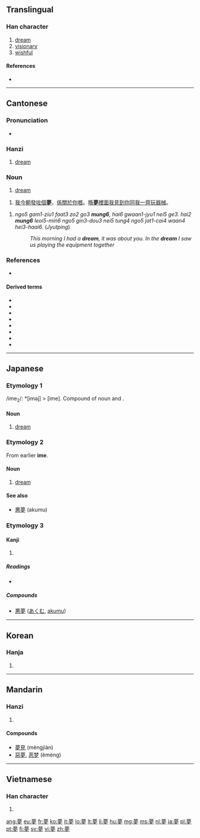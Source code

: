 {{also|梦}}
==Translingual==
{{ja-forms|[[夢]]|[[梦]]|[[夢]]}}
===Han character===
{{Han char|rn=36|rad=夕|as=11|sn=14|four=4420<sub>7</sub>|canj=廿田中弓 (TWLN)|ids=⿱⿳[[艹]][[罒]][[冖]][[夕]]}}

# [[dream]]
# [[visionary]]
# [[wishful]]

====References====
* {{Han ref|kx=0247.160|dkj=05801|dj=0492.060|hdz=20864.190|uh=5922|ud=22818|bh=B9DA|bd=47578}}

----

==Cantonese==

===Pronunciation===
* {{IPA|/mʊŋ˨/|lang=yue}}

===Hanzi===
{{yue-hanzi|sim=梦|jyut=mung6|y=mung6}}

# [[dream]]

===Noun===
{{yue-noun|t|sim=梦|jyut=mung6|rs=夕11}}

# [[dream]]

# [[我]][[今朝]][[發]][[咗]][[個]]'''[[夢]]'''，[[係]][[關於]][[你]][[嘅]]。[[喺]]'''[[夢]]'''[[裡面]][[我]][[見到]][[你]][[同]][[我]][[一齊]][[玩]][[器械]]。

# ''ngo5 gam1-ziu1 faat3 zo2 go3 '''mung6''', hai6 gwaan1-jyu1 nei5 ge3. hai2 '''mung6''' leoi5-min6 ngo5 gin3-dou3 nei5 tung4 ngo5 jat1-cai4 waan4 hei3-haai6.'' (''Jyutping'')
#: ''This morning I had a '''dream''', it was about you. In the '''dream''' I saw us playing the equipment together''

===References===
* {{cite web
| url = http://www.cantonese.sheik.co.uk/scripts/wordsearch.php?level=0
| title = 夢
| work = Cantodict
| language = Cantonese/English
| accessdate = 2010-09-22}}

====Derived terms====
* {{yue-tsj|惡夢|恶梦|ok3 mung6}}
* {{yue-tsj|夢遺|梦遗|mung6 wai4}}
* {{yue-tsj|夢遊|梦游|mung6 jau4}}
* {{yue-tsj|夢魘|梦魇|mung6 jim2}}
* {{yue-tsj|夢寐|梦寐|mung6 mei6}}
* {{yue-tsj|發夢|发梦|faat3 mung6}}
* {{yue-tsj|濕夢|湿梦|sap1 mung6}}
* {{yue-tsj|白日夢|白日梦|baak6 jat6 mung6}}

----

==Japanese==

===Etymology 1===
/ime<sub>2</sub>/: *[iməj] > [ime]. Compound of noun {{term|寝|i|sleep}} and {{term|目|me|eye}}.

====Noun====
{{ja-noun|k|hira=いめ|rom=ime}}

# [[dream]]

===Etymology 2===
From earlier '''ime'''.

====Noun====
{{ja-noun|k|hira=ゆめ|rom=yume}}

# [[dream]]

====See also====
* [[悪夢]] (akumu)

===Etymology 3===

====Kanji====
{{ja-kanji|grade=5|rs=夕11}}

# {{defn|lang=ja|sort=夕11}}

=====Readings=====
* {{ja-readings|on=[[む]] ([[mu]])|kun=[[ゆめ]] ([[yume]]), [[くらい]] ([[kurai]]), [[ゆめみる]] ([[yumemiru]])}}

=====Compounds=====
* [[悪夢]] ([[あくむ]], [[akumu]])

----

==Korean==

===Hanja===
{{ko-hanja|hangeul=[[몽]]|rv=mong|mr=mong}}

# {{defn|lang=ko|sort=夕11}}

----

==Mandarin==

===Hanzi===
{{cmn-hanzi|sim=梦|pin=[[mèng]] ([[meng4]])|wg=meng<sup>4</sup>}}

# {{defn|lang=cmn|sort=夕11}}

====Compounds====
* [[夢見]] (mèngjiàn)
* [[惡夢]], [[恶梦]] (èmèng)

----

==Vietnamese==

===Han character===
{{vi-hantu|[[mộng]], [[mọng]], [[mống]], [[mồng]], [[mòng]], [[muống]]|rs=夕11}}

# {{defn|lang=vi|sort=夕11}}

[[ang:夢]]
[[eu:夢]]
[[fr:夢]]
[[ko:夢]]
[[it:夢]]
[[lo:夢]]
[[lt:夢]]
[[li:夢]]
[[hu:夢]]
[[mg:夢]]
[[ms:夢]]
[[nl:夢]]
[[ja:夢]]
[[pl:夢]]
[[pt:夢]]
[[fi:夢]]
[[sv:夢]]
[[vi:夢]]
[[zh:夢]]